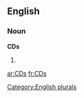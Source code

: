 
==English==

===Noun===
'''CDs'''

# {{plural of|[[CD]]}}

[[Category:English plurals]]

[[ar:CDs]]
[[fr:CDs]]